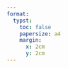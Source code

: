 ```yaml
---
format:
  typst:
    toc: false
    papersize: a4
    margin:
      x: 2cm
      y: 2cm
---
```


```{=typst}
#import "@preview/polylux:0.3.1": *
#import themes.metropolis: *
#import "@preview/cetz:0.2.2"
#import "@preview/cetz:0.2.2": canvas, plot
#set text(lang: "ger")
```